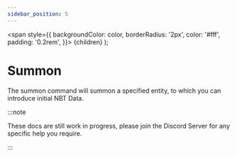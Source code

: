 ```yaml
---
sidebar_position: 5
---
```

  <span
    style={{
      backgroundColor: color,
      borderRadius: '2px',
      color: '#fff',
      padding: '0.2rem',
    }}>
    {children}
  </span>
);

# Summon

The summon command will summon a specified entity, to which you can introduce initial NBT Data.

:::note

These docs are still work in progress, please join the <Link to="https://discord.datapackhub.net/">Discord Server</Link> for any specific help you require.

:::